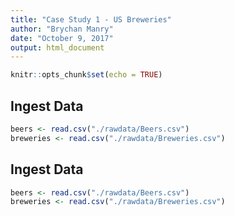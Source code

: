 ```yaml
---
title: "Case Study 1 - US Breweries"
author: "Brychan Manry"
date: "October 9, 2017"
output: html_document
---
```


```r
knitr::opts_chunk$set(echo = TRUE)
```

## Ingest Data
```r
beers <- read.csv("./rawdata/Beers.csv")
breweries <- read.csv("./rawdata/Breweries.csv")


```



## Ingest Data
```r
beers <- read.csv("./rawdata/Beers.csv")
breweries <- read.csv("./rawdata/Breweries.csv")

```